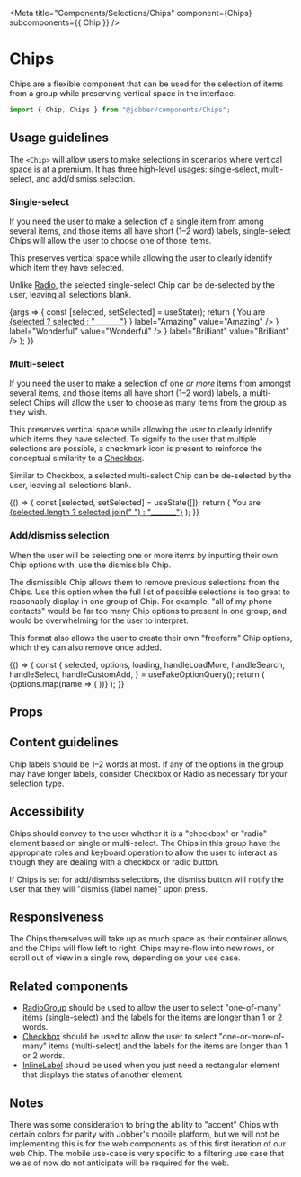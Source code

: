
<Meta
  title="Components/Selections/Chips"
  component={Chips}
  subcomponents={{ Chip }}
/>

# Chips

Chips are a flexible component that can be used for the selection of items from
a group while preserving vertical space in the interface.

```ts
import { Chip, Chips } from "@jobber/components/Chips";
```

## Usage guidelines

The `<Chip>` will allow users to make selections in scenarios where vertical
space is at a premium. It has three high-level usages: single-select,
multi-select, and add/dismiss selection.

### Single-select

If you need the user to make a selection of a single item from among several
items, and those items all have short (1–2 word) labels, single-select Chips
will allow the user to choose one of those items.

This preserves vertical space while allowing the user to clearly identify which
item they have selected.

Unlike
[Radio](../?path=/docs/components-forms-and-inputs-radiogroup--radio-group), the
selected single-select Chip can be de-selected by the user, leaving all
selections blank.

<Canvas>
  <Story name="Chips">
    {args => {
      const [selected, setSelected] = useState();
      return (
        <Content>
          <Text>
            You are <u>{selected ? selected : "_______"}</u>
          </Text>
          <Chips {...args} selected={selected} onChange={setSelected}>
            <Chip
              prefix={<Avatar initials="AZ" />}
              label="Amazing"
              value="Amazing"
            />
            <Chip
              prefix={<Icon name="video" />}
              label="Wonderful"
              value="Wonderful"
            />
            <Chip
              prefix={<Icon name="starFill" />}
              label="Brilliant"
              value="Brilliant"
            />
            <Chip label="Magnificent" value="Magnificent" />
          </Chips>
        </Content>
      );
    }}
  </Story>
</Canvas>

### Multi-select

If you need the user to make a selection of one _or more_ items from amongst
several items, and those items all have short (1–2 word) labels, a multi-select
Chips will allow the user to choose as many items from the group as they wish.

This preserves vertical space while allowing the user to clearly identify which
items they have selected. To signify to the user that multiple selections are
possible, a checkmark icon is present to reinforce the conceptual similarity to
a [Checkbox](../?path=/docs/components-checkbox--checkbox).

Similar to Checkbox, a selected multi-select Chip can be de-selected by the
user, leaving all selections blank.

<Canvas>
  {() => {
    const [selected, setSelected] = useState([]);
    return (
      <Content>
        <Text>
          You are <u>{selected.length ? selected.join(" ") : "_______"}</u>
        </Text>
        <Chips type="multiselect" selected={selected} onChange={setSelected}>
          <Chip label="Amazing" value="Amazing" />
          <Chip label="Wonderful" value="Wonderful" />
          <Chip label="Brilliant" value="Brilliant" />
          <Chip label="Magnificent" value="Magnificent" />
        </Chips>
      </Content>
    );
  }}
</Canvas>

### Add/dismiss selection

When the user will be selecting one or more items by inputting their own Chip
options with, use the dismissible Chip.

The dismissible Chip allows them to remove previous selections from the Chips.
Use this option when the full list of possible selections is too great to
reasonably display in one group of Chip. For example, "all of my phone contacts"
would be far too many Chip options to present in one group, and would be
overwhelming for the user to interpret.

This format also allows the user to create their own "freeform" Chip options,
which they can also remove once added.

<Canvas>
  {() => {
    const {
      selected,
      options,
      loading,
      handleLoadMore,
      handleSearch,
      handleSelect,
      handleCustomAdd,
    } = useFakeOptionQuery();
    return (
      <Chips
        type="dismissible"
        selected={selected}
        onChange={handleSelect}
        onCustomAdd={handleCustomAdd}
        isLoadingMore={loading}
        onSearch={handleSearch}
        onLoadMore={handleLoadMore}
      >
        {options.map(name => (
          <Chip key={name} label={name} value={name} />
        ))}
      </Chips>
    );
  }}
</Canvas>

## Props

<ArgsTable of={Chips} />

## Content guidelines

Chip labels should be 1–2 words at most. If any of the options in the group may
have longer labels, consider Checkbox or Radio as necessary for your selection
type.

## Accessibility

Chips should convey to the user whether it is a "checkbox" or "radio" element
based on single or multi-select. The Chips in this group have the appropriate
roles and keyboard operation to allow the user to interact as though they are
dealing with a checkbox or radio button.

If Chips is set for add/dismiss selections, the dismiss button will notify the
user that they will "dismiss {label name}" upon press.

## Responsiveness

The Chips themselves will take up as much space as their container allows, and
the Chips will flow left to right. Chips may re-flow into new rows, or scroll
out of view in a single row, depending on your use case.

## Related components

- [RadioGroup](../?path=/docs/components-forms-and-inputs-radiogroup--radio-group)
  should be used to allow the user to select "one-of-many" items (single-select)
  and the labels for the items are longer than 1 or 2 words.
- [Checkbox](../?path=/docs/components-checkbox--checkbox) should be used to
  allow the user to select "one-or-more-of-many" items (multi-select) and the
  labels for the items are longer than 1 or 2 words.
- [InlineLabel](../?path=/docs/components-inlinelabel--inline-label) should be
  used when you just need a rectangular element that displays the status of
  another element.

## Notes

There was some consideration to bring the ability to "accent" Chips with certain
colors for parity with Jobber's mobile platform, but we will not be implementing
this is for the web components as of this first iteration of our web Chip. The
mobile use-case is very specific to a filtering use case that we as of now do
not anticipate will be required for the web.
